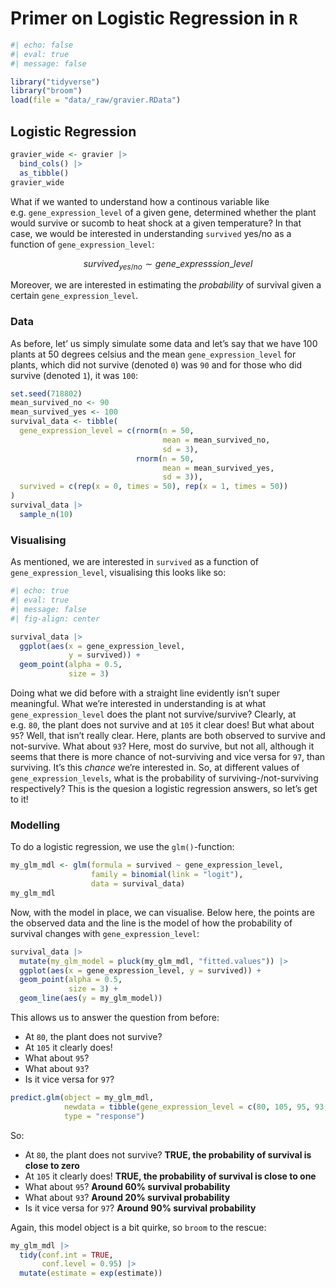 # Primer on Logistic Regression in `R` {.unnumbered}

```r
#| echo: false
#| eval: true
#| message: false

library("tidyverse")
library("broom")
load(file = "data/_raw/gravier.RData")
```


## Logistic Regression

```r
gravier_wide <- gravier |>
  bind_cols() |>
  as_tibble()
gravier_wide
```


What if we wanted to understand how a continous variable like e.g. `gene_expression_level` of a given gene, determined whether the plant would survive or sucomb to heat shock at a given temperature? In that case, we would be interested in understanding `survived` yes/no as a function of `gene_expression_level`:

$$survived_{yes/no} \sim gene\_expresssion\_level$$

Moreover, we are interested in estimating the *probability* of survival given a certain `gene_expression_level`.

### Data

As before, let' us simply simulate some data and let's say that we have 100 plants at 50 degrees celsius and the mean `gene_expression_level` for plants, which did not survive (denoted `0`) was `90` and for those who did survive (denoted `1`), it was `100`:

```r
set.seed(718802)
mean_survived_no <- 90
mean_survived_yes <- 100
survival_data <- tibble(
  gene_expression_level = c(rnorm(n = 50,
                                  mean = mean_survived_no,
                                  sd = 3),
                            rnorm(n = 50,
                                  mean = mean_survived_yes,
                                  sd = 3)),
  survived = c(rep(x = 0, times = 50), rep(x = 1, times = 50))
)
survival_data |> 
  sample_n(10)
```

### Visualising

As mentioned, we are interested in `survived` as a function of `gene_expression_level`, visualising this looks like so:

```r
#| echo: true
#| eval: true
#| message: false
#| fig-align: center

survival_data |> 
  ggplot(aes(x = gene_expression_level,
             y = survived)) +
  geom_point(alpha = 0.5,
             size = 3)
```

Doing what we did before with a straight line evidently isn't super meaningful. What we're interested in understanding is at what `gene_expression_level` does the plant not survive/survive? Clearly, at e.g. `80`, the plant does not survive and at `105` it clear does! But what about `95`? Well, that isn't really clear. Here, plants are both observed to survive and not-survive. What about `93`? Here, most do survive, but not all, although it seems that there is more chance of not-surviving and vice versa for `97`, than surviving. It's this *chance* we're interested in. So, at different values of `gene_expression_levels`, what is the probability of surviving-/not-surviving respectively? This is the quesion a logistic regression answers, so let's get to it!

### Modelling

To do a logistic regression, we use the `glm()`-function:

```r
my_glm_mdl <- glm(formula = survived ~ gene_expression_level,
                  family = binomial(link = "logit"),
                  data = survival_data)
my_glm_mdl
```

Now, with the model in place, we can visualise. Below here, the points are the observed data and the line is the model of how the probability of survival changes with `gene_expression_level`:

```r
survival_data |> 
  mutate(my_glm_model = pluck(my_glm_mdl, "fitted.values")) |> 
  ggplot(aes(x = gene_expression_level, y = survived)) +
  geom_point(alpha = 0.5,
             size = 3) +
  geom_line(aes(y = my_glm_model))
```

This allows us to answer the question from before:

- At `80`, the plant does not survive?
- At `105` it clearly does!
- What about `95`?
- What about `93`?
- Is it vice versa for `97`?

```r
predict.glm(object = my_glm_mdl,
            newdata = tibble(gene_expression_level = c(80, 105, 95, 93, 97)),
            type = "response")
```

So:

- At `80`, the plant does not survive? **TRUE, the probability of survival is close to zero**
- At `105` it clearly does!  **TRUE, the probability of survival is close to one**
- What about `95`? **Around 60% survival probability**
- What about `93`? **Around 20% survival probability**
- Is it vice versa for `97`? **Around 90% survival probability**


Again, this model object is a bit quirke, so `broom` to the rescue:

```r
my_glm_mdl |>
  tidy(conf.int = TRUE,
       conf.level = 0.95) |> 
  mutate(estimate = exp(estimate))
```
